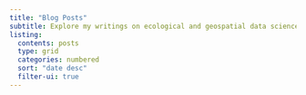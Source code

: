 ```yaml
---
title: "Blog Posts"
subtitle: Explore my writings on ecological and geospatial data science.
listing:
  contents: posts
  type: grid
  categories: numbered
  sort: "date desc"
  filter-ui: true
---
```


